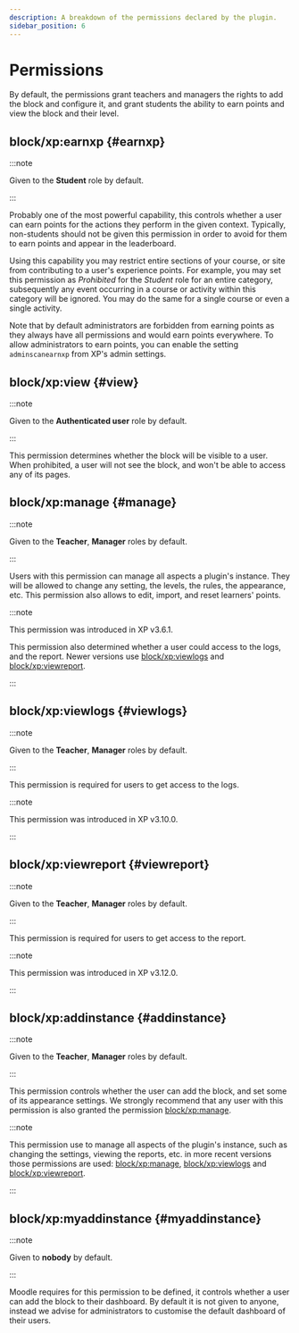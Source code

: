 ```yaml
---
description: A breakdown of the permissions declared by the plugin.
sidebar_position: 6
---
```


# Permissions

By default, the permissions grant teachers and managers the rights to add the block and configure it, and grant students the ability to earn points and view the block and their level.

## block/xp:earnxp {#earnxp}

:::note

Given to the **Student** role by default.

:::

Probably one of the most powerful capability, this controls whether a user can earn points for the actions they perform in the given context. Typically, non-students should not be given this permission in order to avoid for them to earn points and appear in the leaderboard.

Using this capability you may restrict entire sections of your course, or site from contributing to a user's experience points. For example, you may set this permission as _Prohibited_ for the _Student_ role for an entire category, subsequently any event occurring in a course or activity within this category will be ignored. You may do the same for a single course or even a single activity.

Note that by default administrators are forbidden from earning points as they always have all permissions and would earn points everywhere. To allow administrators to earn points, you can enable the setting `adminscanearnxp` from XP's admin settings.

## block/xp:view {#view}

:::note

Given to the **Authenticated user** role by default.

:::

This permission determines whether the block will be visible to a user. When prohibited, a user will not see the block, and won't be able to access any of its pages.

## block/xp:manage {#manage}

:::note

Given to the **Teacher**, **Manager** roles by default.

:::

Users with this permission can manage all aspects a plugin's instance. They will be allowed to change any setting, the levels, the rules, the appearance, etc. This permission also allows to edit, import, and reset learners' points.

:::note

This permission was introduced in XP v3.6.1.

This permission also determined whether a user could access to the logs, and the report.
Newer versions use [block/xp:viewlogs](#viewlogs) and [block/xp:viewreport](#viewreport).

:::

## block/xp:viewlogs {#viewlogs}

:::note

Given to the **Teacher**, **Manager** roles by default.

:::

This permission is required for users to get access to the logs.

:::note

This permission was introduced in XP v3.10.0.

:::

## block/xp:viewreport {#viewreport}

:::note

Given to the **Teacher**, **Manager** roles by default.

:::

This permission is required for users to get access to the report.

:::note

This permission was introduced in XP v3.12.0.

:::

## block/xp:addinstance {#addinstance}

:::note

Given to the **Teacher**, **Manager** roles by default.

:::

This permission controls whether the user can add the block, and set some of its appearance settings. We strongly recommend that any user with this permission is also granted the permission [block/xp:manage](#manage).

:::note

This permission use to manage all aspects of the plugin's instance, such as changing the settings, viewing the reports, etc. in more recent versions those permissions are used: [block/xp:manage](#manage), [block/xp:viewlogs](#viewlogs) and [block/xp:viewreport](#viewreport).

:::

## block/xp:myaddinstance {#myaddinstance}

:::note

Given to **nobody** by default.

:::

Moodle requires for this permission to be defined, it controls whether a user can add the block to their dashboard. By default it is not given to anyone, instead we advise for administrators to customise the default dashboard of their users.
